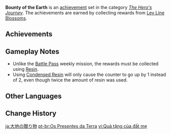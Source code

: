 {{Achievement Set Infobox
|primogems    = {{Achievement/Primogems|Bounty of the Earth}}
|total        = {{Achievement/Total|Bounty of the Earth}}
|category     = The Hero's Journey
}}
'''Bounty of the Earth''' is an [[achievement]] set in the category ''[[The Hero's Journey]]''. The achievements are earned by collecting rewards from [[Ley Line Blossoms]].

==Achievements==
{{Achievements by Category Table|Bounty of the Earth}}

==Gameplay Notes==
* Unlike the [[Battle Pass]] weekly mission, the rewards must be collected using [[Resin]].
* Using [[Condensed Resin]] will only cause the counter to go up by 1 instead of 2, even though twice the amount of resin was used.
<!--
==Trivia==
-->

==Other Languages==
{{Other Languages
|en      = Bounty of the Earth
|zhs     = 大地的馈赠
|zhs_rm  = Dàdì de Kuìzèng
|zht     = 大地的餽贈
|zht_rm  = Dàdì de Kuìzèng
|zh_tl   = Gift of the Earth
|ja      = 大地の贈り物
|ja_rm   = Daichi no Okurimono
|ja_tl   = Gift of the Earth
|ko      = 대지의 선물
|ko_rm   = Daeji-ui Seonmul
|ko_tl   = Gift of the Earth
|es      = Los regalos de la tierra
|es_tl   = The Gifts of the Earth
|fr      = Butins de la terre
|fr_tl   = Loots of the Earth
|ru      = Щедрость земли
|ru_tl   = Earth Generosity
|th      = ของขวัญจากโลก
|th_rm   = Khong-khwan Chak Lok
|th_tl   = 
|vi      = Quà tặng của đất mẹ
|vi_tl   = 
|de      = Geschenk der Erde
|de_tl   = Gift of the Earth
|id      = Karunia Bumi
|id_tl   = Earth's Gift
|pt      = Os Presentes da Terra
|pt_tl   = 
|tr      = Toprağın Bereketi
|tr_tl   = Earth's Fruitfulness
|it      = Bontà della terra
|it_tl   = 
}}

==Change History==
{{Change History|1.0}}
<!--
==References==
{{Reflist}}
-->

[[ja:大地の贈り物]]
[[pt-br:Os Presentes da Terra]]
[[vi:Quà tặng của đất mẹ]]